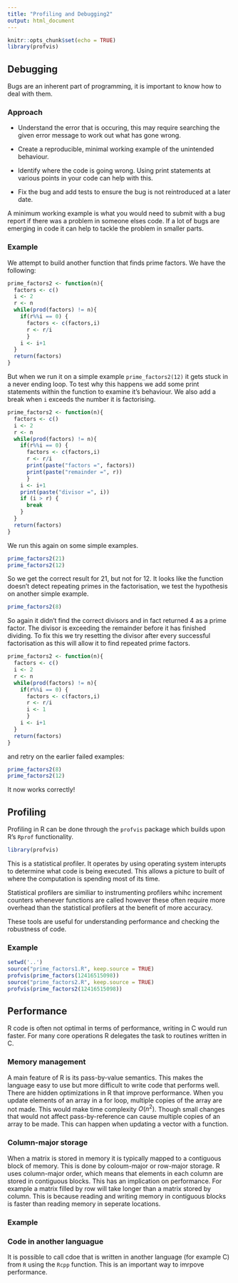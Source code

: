 ```yaml
---
title: "Profiling and Debugging2"
output: html_document
---
```


```r
knitr::opts_chunk$set(echo = TRUE)
library(profvis)

```

## Debugging
Bugs are an inherent part of programming, it is important to know how to deal with them.

### Approach
* Understand the error that is occuring, this may require searching the given error message to work out what has gone wrong.

* Create a reproducible, minimal working example of the unintended behaviour. 

* Identify where the code is going wrong. Using print statements at various points in your code can help with this.

* Fix the bug and add tests to ensure the bug is not reintroduced at a later date.

A minimum working example is what you would need to submit with a bug report if there was a problem in someone elses code. If a lot of bugs are emerging in code it can help to tackle the problem in smaller parts.

### Example

We attempt to build another function that finds prime factors. We have the following:
```r
prime_factors2 <- function(n){
  factors <- c()
  i <- 2
  r <- n
  while(prod(factors) != n){
    if(r%%i == 0) {
      factors <- c(factors,i)
      r <- r/i
      }
    i <- i+1
  }
  return(factors)
}

```
But when we run it on a simple example `prime_factors2(12)` it gets stuck in a never ending loop. To test why this happens we add some print statements within the function to examine it's behaviour. We also add a break when `i` exceeds the number it is factorising.
```r
prime_factors2 <- function(n){
  factors <- c()
  i <- 2
  r <- n
  while(prod(factors) != n){
    if(r%%i == 0) {
      factors <- c(factors,i)
      r <- r/i
      print(paste("factors =", factors))
      print(paste("remainder =", r))
      }
    i <- i+1
    print(paste("divisor =", i))
    if (i > r) {
      break
    }
  }
  return(factors)
}

```

We run this again on some simple examples.

```r
prime_factors2(21)
prime_factors2(12)
```

So we get the correct result for 21, but not for 12. It looks like the function doesn't detect repeating primes in the factorisation, we test the hypothesis on another simple example.

```r
prime_factors2(8)
```

So again it didn't find the correct divisors and in fact returned 4 as a prime factor. The divisor is exceeding the remainder before it has finished dividing. To fix this we try resetting the divisor after every successful factorisation as this will allow it to find repeated prime factors.

```r
prime_factors2 <- function(n){
  factors <- c()
  i <- 2
  r <- n
  while(prod(factors) != n){
    if(r%%i == 0) {
      factors <- c(factors,i)
      r <- r/i
      i <- 1
      }
    i <- i+1
  }
  return(factors)
}

```

and retry on the earlier failed examples:
```r
prime_factors2(8)
prime_factors2(12)
```

It now works correctly!

## Profiling
Profiling in R can be done through the `profvis` package which builds upon R's `Rprof` functionality. 

```r
library(profvis)
```

This is a statistical profiler. It operates by using operating system interupts to determine what code is being executed. This allows a picture to built of where the computation is spending most of its time. 

Statistical profilers are similiar to instrumenting profilers whihc increment counters whenever functions are called however these often require more overhead than the statistical profilers at the benefit of more accuracy. 

These tools are useful for understanding performance and checking the robustness of code. 

### Example
```r
setwd('..')
source("prime_factors1.R", keep.source = TRUE)
profvis(prime_factors(12416515098))
source("prime_factors2.R", keep.source = TRUE)
profvis(prime_factors2(12416515098))
```

## Performance
R code is often not optimal in terms of performance, writing in C would run faster. For many core operations R delegates the task to routines written in C.

### Memory management
A main feature of R is its pass-by-value semantics. This makes the language easy to use but more difficult to write code that performs well. There are hidden optimizations in R that improve performance. When you update elements of an array in a for loop, multiple copies of the array are not made. This would make time complexity $O(n^2)$. Though small changes that would not affect pass-by-reference can cause multiple copies of an array to be made. This can happen when updating a vector with a function. 

### Column-major storage
When a matrix is stored in memory it is typically mapped to a contiguous block of memory. This is done by coloum-major or row-major storage. R uses column-major order, which means that elements in each column are stored in contiguous blocks. This has an implication on performance. For example a matrix filled by row will take longer than a matrix stored by column. This is because reading and writing memory in contiguous blocks is faster than reading memory in seperate locations. 

### Example

### Code in another languague
It is possible to call cdoe that is written in another language (for example C) from `R` using the `Rcpp` function. This is an important way to imrpove performance.

